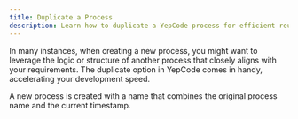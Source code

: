 ```yaml
---
title: Duplicate a Process
description: Learn how to duplicate a YepCode process for efficient reuse of logic or structure.
---
```



In many instances, when creating a new process, you might want to leverage the logic or structure of another process that closely aligns with your requirements. The duplicate option in YepCode comes in handy, accelerating your development speed.

<Screenshot src="processes-duplication-preview.png" />

A new process is created with a name that combines the original process name and the current timestamp.

<Screenshot src="processes-duplication-result.png" />
